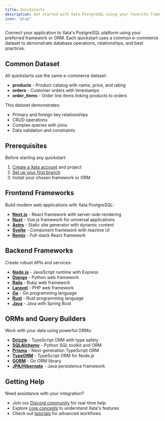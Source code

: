 ```yaml
---
title: Quickstarts
description: Get started with Xata PostgreSQL using your favorite frameworks and ORMs
icon: "play"
---
```


Connect your application to Xata's PostgreSQL platform using your preferred framework or ORM. Each quickstart uses a common e-commerce dataset to demonstrate database operations, relationships, and best practices.

## Common Dataset

All quickstarts use the same e-commerce dataset:

- **products** - Product catalog with name, price, and rating
- **orders** - Customer orders with timestamps
- **order_items** - Order line items linking products to orders

This dataset demonstrates:
- Primary and foreign key relationships
- CRUD operations
- Complex queries with joins
- Data validation and constraints

## Prerequisites

Before starting any quickstart:

1. [Create a Xata account](https://console.xata.io) and project
2. [Set up your first branch](/getting-started#3-create-a-branch)
3. Install your chosen framework or ORM

## Frontend Frameworks

Build modern web applications with Xata PostgreSQL:

- **[Next.js](/quickstarts/nextjs)** - React framework with server-side rendering
- **[Nuxt](/quickstarts/nuxt)** - Vue.js framework for universal applications
- **[Astro](/quickstarts/astro)** - Static site generator with dynamic content
- **[Svelte](/quickstarts/svelte)** - Component framework with reactive UI
- **[Remix](/quickstarts/remix)** - Full-stack React framework

## Backend Frameworks

Create robust APIs and services:

- **[Node.js](/quickstarts/nodejs)** - JavaScript runtime with Express
- **[Django](/quickstarts/django)** - Python web framework
- **[Rails](/quickstarts/rails)** - Ruby web framework
- **[Laravel](/quickstarts/laravel)** - PHP web framework
- **[Go](/quickstarts/go)** - Go programming language
- **[Rust](/quickstarts/rust)** - Rust programming language
- **[Java](/quickstarts/java)** - Java with Spring Boot

## ORMs and Query Builders

Work with your data using powerful ORMs:

- **[Drizzle](/quickstarts/drizzle)** - TypeScript ORM with type safety
- **[SQLAlchemy](/quickstarts/sqlalchemy)** - Python SQL toolkit and ORM
- **[Prisma](/quickstarts/prisma)** - Next-generation TypeScript ORM
- **[TypeORM](/quickstarts/typeorm)** - TypeScript ORM for Node.js
- **[GORM](/quickstarts/gorm)** - Go ORM library
- **[JPA/Hibernate](/quickstarts/jpa)** - Java persistence framework

## Getting Help

Need assistance with your integration?

- Join our [Discord community](https://discord.gg/xata) for real-time help
- Explore [core concepts](/core-concepts) to understand Xata's features
- Check out [tutorials](/tutorials) for advanced workflows 